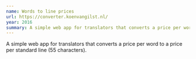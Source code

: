 ```yaml
---
name: Words to line prices
url: https://converter.koenvangilst.nl/
year: 2016
summary: A simple web app for translators that converts a price per word to a price per standard line (55 characters).
---
```


A simple web app for translators that converts a price per word to a price per standard line (55 characters).
